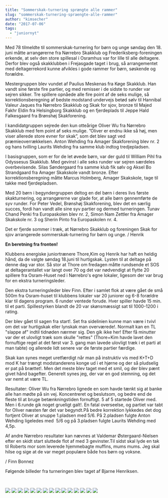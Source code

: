 ```yaml
---
title: "Sommerskak-turnering sprængte alle rammer"
slug: "sommerskak-turnering-spraengte-alle-rammer"
author: "kimsecher"
date: "2017-07-06"
tags: 
  - "juniornyt"
---
```


Med 78 tilmeldte til sommerskak-turnering for børn og unge søndag den 18. juni måtte arrangørerne fra Nørrebro Skakklub og Frederiksberg-foreningen erkende, at selv den store spillesal i Osramhus var for lille til alle deltagere. Derfor blev også skakklubben i Frejasgade taget i brug, så arrangementet med deltagerrekord kunne afvikles i gode rammer for børn, søskende og forældre.

Mestergruppen blev vundet af Paulius Meskenas fra Køge Skakklub. Han vandt sine første fire partier, og med remisser i de sidste to runder var sejren sikker. Tre spillere opnåede alle fire point af de seks mulige, så korrektionsberegning af bedste modstand undervejs betød sølv til Hannibal Valeur Jaques fra Nørrebro Skakklub og Skak for sjov, bronze til Majed Fakhr Eldin fra Helsingborg Skakklub og en fjerdeplads til Jeppe Hald Falkesgaard fra Brønshøj Skakforening.

I kandidatgruppen sejrede den kun otteårige Oliver Wu fra Nørrebro Skakklub med fem point af seks mulige. ”Oliver er endnu ikke så høj, men viser allerede store evner for skak”, som det blev sagt ved præmieoverrækkelsen. Anton Wehding fra Amager Skakforening blev nr. 2 og hans tvilling Laurits Wehding fra samme klub indtog tredjepladsen.

I basisgruppen, som er for de let øvede børn, var der guld til William Pihl fra Odyssesus Skakklub. Med gevinst i alle seks runder var sejren særdeles overbevisende. Silas Søndergaard fra samme klub fik sølv og Aksel Bo Strandgaard fra Amager Skakskole vandt bronze. Efter korrektionsberegning måtte Marcus Holmberg, Amager Skakskole, tage til takke med fjerdepladsen.

Med 20 børn i begyndergruppen deltog en del børn i deres livs første skakturnering, og arrangørerne var glade for, at alle børn gennemførte de syv runder. For Peter Vedel, Brønshøj Skakforening, blev det en særlig succes, fordi han vandt alle sine syv partier og dermed turneringen. Tunav Chand Penki fra Europaskolen blev nr. 2, Simon Nam Zettler fra Amager Skakskole nr. 3 og Sherin Pinto fra Europaskolen nr. 4.

Det er fjerde sommer i træk, at Nørrebro Skakklub og foreningen Skak for sjov arrangerede sommerskak-turnering for børn og unge. / Henrik

**En beretning fra fronten!**

Klubbens energiske juniortrænere Thore,Kim og Henrik har haft en heldig hånd, da de valgte søndag 18.juni til hurtigskak. Lysten til at deltage på denne dag var stor. Så stor at Thore om fredagen måtte rundsende et SOS at deltagerantallet var langt over 70 og det var nødvendigt at flytte 20 spillere fra Osram-Huset ned i Nørrebro's egne lokaler, ligesom der var brug for en ekstra turneringsleder.

Den ekstra turneringsleder blev Finn. Efter i samlet flok at være gået de små 500m fra Osram-huset til klubbens lokaler var 20 juniorer og 6-8 forældre klar til dagens program. 6 runder ventede forude. Hver spiller havde 15 min. til et parti. Spillestyrken blandt de 20 var skønsmæssigt sat til 1000-1200 i rating.

Der blev gået til sagen fra start!. Set fra sidelinien kunne man være i tvivl om det var hurtigskak eller lynskak man overværede!. Normalt kan en TL "slappe af" indtil tidnøden nærmer sig. Den gik ikke her! Efter få minutter var der et ulovligt træk som skulle "rettes" (Thore+Kim havde lavet den fornuftige regel at det først var 3. gang man lavede ulovligt træk i et parti at man tabte) og allerede lidt senere var de første partier færdige.

Skak kan synes meget uretfærdigt når man på instruktiv vis med K+T+D mod K har trængt modstanderens konge ud i et hjørne og der så pludselig er pat på brættet!. Men det meste blev taget med et smil, og der blev pænt givet hånd bagefter. Generelt synes jeg, der var en god stemning, og det var nemt at være TL.

Resultater: Oliver Wu fra Nørrebro lignede en som havde tænkt sig at banke alle han mødte på sin vej. Koncentreret og beslutsom, og bedre end de fleste til at bruge betænkningstiden fornuftigt. 5 af 5 startede Oliver med. Men i 6.runde gik noget grueligt galt!. En fatal overseelse, og partiet var tabt for Oliver næsten før det var begyndt.På bedre korrektion lykkedes det dog fortjent Oliver at snuppe 1.pladsen med 5/6. På 2.pladsen fulgte Anton Wehding ligeledes med  5/6 og på 3.pladsen fulgte Laurits Wehding med 4,5p.

Af andre Nørrebro resultater kan nævnes at Valdemar Østergaard-Nielsen efter en skidt start sluttede flot af med 3 gevinster.Til sidst skal lyde en tak til Roberts mor som leverede hjemmebagte muffins, mums mums. Jeg skal hilse og sige at de var meget populære både hos børn og voksne.

/ Finn Bonnez

Følgende billeder fra turneringen blev taget af Bjarne Henriksen.

 

![](/images/Børneskak-36-1024x749.jpg) ![](/images/Børneskak-34.jpg) ![](/images/Børneskak-30-1024x608.jpg) ![](/images/Børneskak-26-1024x590.jpg) ![](/images/Børneskak-23.jpg) ![](/images/Børneskak-22-1024x768.jpg) ![](/images/Børneskak-21-1024x907.jpg) ![](/images/Børneskak-17-1024x661.jpg) ![](/images/Børneskak-16-1024x768.jpg) ![](/images/Børneskak-13-1024x661.jpg) ![](/images/Børneskak-10-1024x768.jpg) ![](/images/Børneskak-7-1024x768.jpg) ![](/images/Børneskak-4-1024x682.jpg) ![](/images/Børneskak-3-1024x763.jpg) ![](/images/Børneskak-1-1024x617.jpg)
